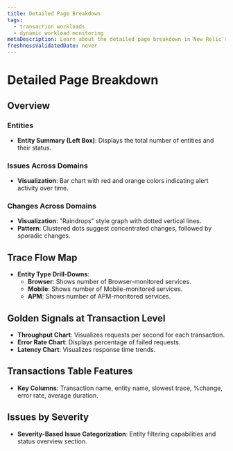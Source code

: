 ```yaml
---
title: Detailed Page Breakdown
tags:
  - transaction workloads
  - dynamic workload monitoring
metaDescription: Learn about the detailed page breakdown in New Relic's Dynamic Workload Monitoring (DWM) feature.
freshnessValidatedDate: never
---
```


# Detailed Page Breakdown

## Overview

### Entities

- **Entity Summary (Left Box)**: Displays the total number of entities and their status.
 

### Issues Across Domains


- **Visualization**: Bar chart with red and orange colors indicating alert activity over time.

### Changes Across Domains

- **Visualization**: "Raindrops" style graph with dotted vertical lines.
- **Pattern**: Clustered dots suggest concentrated changes, followed by sporadic changes.

## Trace Flow Map

- **Entity Type Drill-Downs**:
  - **Browser**: Shows number of Browser-monitored services.
  - **Mobile**: Shows number of Mobile-monitored services.
  - **APM**: Shows number of APM-monitored services.

## Golden Signals at Transaction Level

- **Throughput Chart**: Visualizes requests per second for each transaction.
- **Error Rate Chart**: Displays percentage of failed requests.
- **Latency Chart**: Visualizes response time trends.

## Transactions Table Features

- **Key Columns**: Transaction name, entity name, slowest trace, %change, error rate, average duration.

## Issues by Severity

- **Severity-Based Issue Categorization**: Entity filtering capabilities and status overview section.
